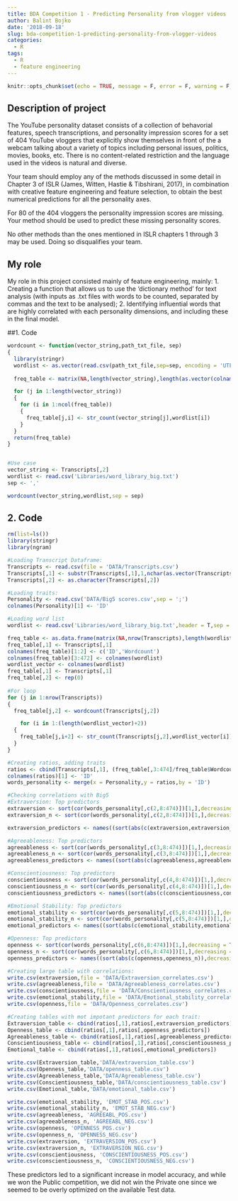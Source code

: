 ```yaml
---
title: BDA Competition 1 - Predicting Personality from vlogger videos
author: Balint Bojko
date: '2018-09-18'
slug: bda-competition-1-predicting-personality-from-vlogger-videos
categories:
  - R
tags:
  - R
  - feature engineering
---
```


```r
knitr::opts_chunk$set(echo = TRUE, message = F, error = F, warning = F, eval = F)
```

## Description of project
The YouTube personality dataset consists of a collection of behavorial features, speech transcriptions, and personality impression scores for a set of 404 YouTube vloggers that explicitly show themselves in front of the a webcam talking about a variety of topics including personal issues, politics, movies, books, etc. There is no content-related restriction and the language used in the videos is natural and diverse.

Your team should employ any of the methods discussed in some detail in Chapter 3 of ISLR (James, Witten, Hastie & Tibshirani, 2017), in combination with creative feature engineering and feature selection, to obtain the best numerical predictions for all the personality axes.

For 80 of the 404 vloggers the personality impression scores are missing. Your method should be used to predict these missing personality scores.

No other methods than the ones mentioned in ISLR chapters 1 through 3 may be used. Doing so disqualifies your team.

## My role
My role in this project consisted mainly of feature engineering, mainly:
1. Creating a function that allows us to use the 'dictionary method' for text analysis (with inputs as .txt files with words to be counted, separated by commas and the text to be analysed);
2. Identifying influential words that are highly correlated with each personality dimensions, and including these in the final model.

##1. Code
```r
wordcount <- function(vector_string,path_txt_file, sep)
{
  library(stringr)
  wordlist <- as.vector(read.csv(path_txt_file,sep=sep, encoding = 'UTF-8'))
  
  freq_table <- matrix(NA,length(vector_string),length(as.vector(colnames(read.csv(path_txt_file,sep=sep)))))

  for (j in 1:length(vector_string))
  {
    for (i in 1:ncol(freq_table))
    {
      freq_table[j,i] <- str_count(vector_string[j],wordlist[i])
    }
  }
  return(freq_table)
}


#Use case
vector_string <- Transcripts[,2]
wordlist <- read.csv('Libraries/word_library_big.txt')
sep <- ','

wordcount(vector_string,wordlist,sep = sep)
```

## 2. Code
```r
rm(list=ls())
library(stringr)
library(ngram)

#Loading Transcript Dataframe:
Transcripts <- read.csv(file = 'DATA/Transcripts.csv')
Transcripts[,1] <- substr(Transcripts[,1],1,nchar(as.vector(Transcripts[,1]))-4)
Transcripts[,2] <- as.character(Transcripts[,2])

#Loading traits:
Personality <- read.csv('DATA/Big5 scores.csv',sep = ';')
colnames(Personality)[1] <- 'ID'

#Loading word list
wordlist <- read.csv('Libraries/word_library_big.txt',header = T,sep = ',')

freq_table <- as.data.frame(matrix(NA,nrow(Transcripts),length(wordlist)+2))
freq_table[,1] <- Transcripts[,1]
colnames(freq_table)[1:2] <- c('ID','Wordcount')
colnames(freq_table)[3:472] <- colnames(wordlist)
wordlist_vector <- colnames(wordlist)
freq_table[,1] <- Transcripts[,1]
freq_table[,2] <- rep(0)
  
#For loop
for (j in 1:nrow(Transcripts))
{
  freq_table[j,2] <- wordcount(Transcripts[j,2])

    for (i in 1:(length(wordlist_vector)+2))
  {
    freq_table[j,i+2] <- str_count(Transcripts[j,2],wordlist_vector[i])
  }
}

#Creating ratios, adding traits
ratios <- cbind(Transcripts[,1], (freq_table[,3:474]/freq_table$Wordcount))
colnames(ratios)[1] <- 'ID'
words_personality <- merge(x = Personality,y = ratios,by = 'ID')

#Checking correlations with Big5
#Extraversion: Top predictors
extraversion <- sort(cor(words_personality[,c(2,8:474)])[1,],decreasing = T)[1:30]
extraversion_n <- sort(cor(words_personality[,c(2,8:474)])[1,],decreasing = F)[1:30]

extraversion_predictors <- names((sort(abs(c(extraversion,extraversion_n)),decreasing = T)[-1])[1:10])

#Agreeableness: Top predictors
agreeableness <- sort(cor(words_personality[,c(3,8:474)])[1,],decreasing = T)[1:30]
agreeableness_n <- sort(cor(words_personality[,c(3,8:474)])[1,],decreasing = F)[1:30]
agreeableness_predictors <- names((sort(abs(c(agreeableness,agreeableness_n)),decreasing = T)[-1])[1:10])

#Conscientiousness: Top predictors
conscientiousness <- sort(cor(words_personality[,c(4,8:474)])[1,],decreasing = T)[1:30]
conscientiousness_n <- sort(cor(words_personality[,c(4,8:474)])[1,],decreasing = F)[1:30]
conscientiousness_predictors <- names((sort(abs(c(conscientiousness,conscientiousness_n)),decreasing = T)[-1])[1:10])

#Emotional Stability: Top predictors
emotional_stability <- sort(cor(words_personality[,c(5,8:474)])[1,],decreasing = T)[1:30]
emotional_stability_n <- sort(cor(words_personality[,c(5,8:474)])[1,],decreasing = F)[1:30]
emotional_predictors <- names((sort(abs(c(emotional_stability,emotional_stability_n)),decreasing = T)[-1])[1:10])

#Openness: Top predictors
openness <- sort(cor(words_personality[,c(6,8:474)])[1,],decreasing = T)[1:30]
openness_n <- sort(cor(words_personality[,c(6,8:474)])[1,],decreasing = F)[1:30]
openness_predictors <- names((sort(abs(c(openness,openness_n)),decreasing = T)[-1])[1:10])

#Creating large table with correlations:
write.csv(extraversion,file = 'DATA/Extraversion_correlates.csv')
write.csv(agreeableness,file = 'DATA/Agreeableness_correlates.csv')
write.csv(conscientiousness,file = 'DATA/Conscientiousness_correlates.csv')
write.csv(emotional_stability,file = 'DATA/Emotional_stability_correlates.csv')
write.csv(openness,file = 'DATA/Openness_correlates.csv')

#Creating tables with mot impotant predictors for each trait:
Extraversion_table <- cbind(ratios[,1],ratios[,extraversion_predictors])
Openness_table <- cbind(ratios[,1],ratios[,openness_predictors])
Agreeableness_table <- cbind(ratios[,1],ratios[,agreeableness_predictors])
Conscientiousness_table <- cbind(ratios[,1],ratios[,conscientiousness_predictors])  
Emotional_table <- cbind(ratios[,1],ratios[,emotional_predictors])

write.csv(Extraversion_table,'DATA/extraversion_table.csv')
write.csv(Openness_table,'DATA/openness_table.csv')
write.csv(Agreeableness_table,'DATA/Agreeableness_table.csv')
write.csv(Conscientiousness_table,'DATA/conscientiousness_table.csv')
write.csv(Emotional_table,'DATA/emotional_table.csv')

write.csv(emotional_stability, 'EMOT_STAB_POS.csv')
write.csv(emotional_stability_n, 'EMOT_STAB_NEG.csv')
write.csv(agreeableness, 'AGREEABL_POS.csv')
write.csv(agreeableness_n, 'AGREEABL_NEG.csv')
write.csv(openness, 'OPENNESS_POS.csv')
write.csv(openness_n, 'OPENNESS_NEG.csv')
write.csv(extraversion, 'EXTRAVERSION_POS.csv')
write.csv(extraversion_n, 'EXTRAVERSION_NEG.csv')
write.csv(conscientiousness, 'CONSCIENTIOUSNESS_POS.csv')
write.csv(conscientiousness_n, 'CONSCIENTIOUSNESS_NEG.csv')
```

These predictors led to a significant increase in model accuracy, and while we won the Public competition, we did not win the Private one since we seemed to be overly optimized on the available Test data.






